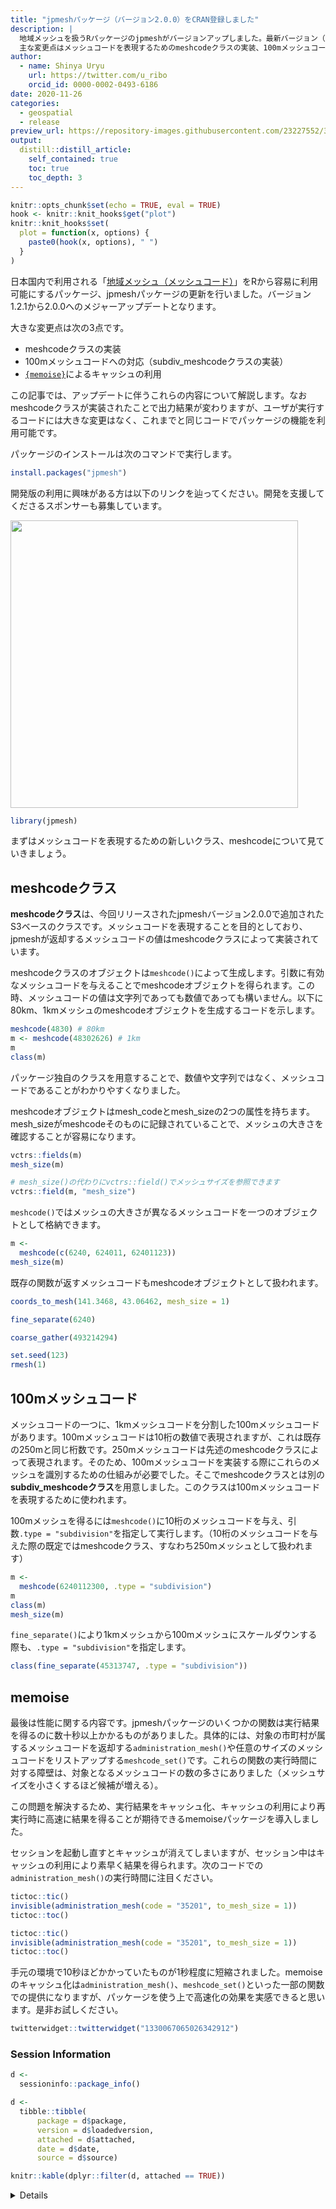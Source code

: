 ```yaml
---
title: "jpmeshパッケージ（バージョン2.0.0）をCRAN登録しました"
description: |
  地域メッシュを扱うRパッケージのjpmeshがバージョンアップしました。最新バージョン（2.0.0）はCRANからインストール可能です。
  主な変更点はメッシュコードを表現するためのmeshcodeクラスの実装、100mメッシュコードへの対応、処理の高速化です。
author:
  - name: Shinya Uryu
    url: https://twitter.com/u_ribo
    orcid_id: 0000-0002-0493-6186
date: 2020-11-26
categories:
  - geospatial
  - release
preview_url: https://repository-images.githubusercontent.com/23227552/3baf2e00-993a-11e9-9f79-9df582be3541
output:
  distill::distill_article:
    self_contained: true
    toc: true
    toc_depth: 3
---
```


```r
knitr::opts_chunk$set(echo = TRUE, eval = TRUE)
hook <- knitr::knit_hooks$get("plot")
knitr::knit_hooks$set(
  plot = function(x, options) {
    paste0(hook(x, options), " ")
  }
)
```

日本国内で利用される「[地域メッシュ（メッシュコード）](https://www.stat.go.jp/data/mesh/m_tuite.html)」をRから容易に利用可能にするパッケージ、jpmeshパッケージの更新を行いました。バージョン1.2.1から2.0.0へのメジャーアップデートとなります。

大きな変更点は次の3点です。

- meshcodeクラスの実装
- 100mメッシュコードへの対応（subdiv_meshcodeクラスの実装）
- [`{memoise}`](https://cran.r-project.org/web/packages/memoise/index.html)によるキャッシュの利用

この記事では、アップデートに伴うこれらの内容について解説します。なおmeshcodeクラスが実装されたことで出力結果が変わりますが、ユーザが実行するコードには大きな変更はなく、これまでと同じコードでパッケージの機能を利用可能です。

パッケージのインストールは次のコマンドで実行します。

```r
install.packages("jpmesh")
```

開発版の利用に興味がある方は以下のリンクを辿ってください。開発を支援してくださるスポンサーも募集しています。

<a href="https://github.com/uribo/jpmesh"><img src="https://github-link-card.s3.ap-northeast-1.amazonaws.com/uribo/jpmesh.png" width="460px"></a>

```r
library(jpmesh)
```

まずはメッシュコードを表現するための新しいクラス、meshcodeについて見ていきましょう。

## meshcodeクラス

**meshcodeクラス**は、今回リリースされたjpmeshバージョン2.0.0で追加されたS3ベースのクラスです。メッシュコードを表現することを目的としており、jpmeshが返却するメッシュコードの値はmeshcodeクラスによって実装されています。

meshcodeクラスのオブジェクトは`meshcode()`によって生成します。引数に有効なメッシュコードを与えることでmeshcodeオブジェクトを得られます。この時、メッシュコードの値は文字列であっても数値であっても構いません。以下に80km、1kmメッシュのmeshcodeオブジェクトを生成するコードを示します。

```r
meshcode(4830) # 80km
m <- meshcode(48302626) # 1km
m
class(m)
```

パッケージ独自のクラスを用意することで、数値や文字列ではなく、メッシュコードであることがわかりやすくなりました。

meshcodeオブジェクトはmesh_codeとmesh_sizeの2つの属性を持ちます。mesh_sizeがmeshcodeそのものに記録されていることで、メッシュの大きさを確認することが容易になります。

```r
vctrs::fields(m)
mesh_size(m)
```

```r
# mesh_size()の代わりにvctrs::field()でメッシュサイズを参照できます
vctrs::field(m, "mesh_size")
```


`meshcode()`ではメッシュの大きさが異なるメッシュコードを一つのオブジェクトとして格納できます。

```r
m <- 
  meshcode(c(6240, 624011, 62401123))
mesh_size(m)
```

既存の関数が返すメッシュコードもmeshcodeオブジェクトとして扱われます。

```r
coords_to_mesh(141.3468, 43.06462, mesh_size = 1)

fine_separate(6240)

coarse_gather(493214294)

set.seed(123)
rmesh(1)
```

## 100mメッシュコード

メッシュコードの一つに、1kmメッシュコードを分割した100mメッシュコードがあります。100mメッシュコードは10桁の数値で表現されますが、これは既存の250mと同じ桁数です。250mメッシュコードは先述のmeshcodeクラスによって表現されます。そのため、100mメッシュコードを実装する際にこれらのメッシュを識別するための仕組みが必要でした。そこでmeshcodeクラスとは別の**subdiv_meshcodeクラス**を用意しました。このクラスは100mメッシュコードを表現するために使われます。

100mメッシュを得るには`meshcode()`に10桁のメッシュコードを与え、引数`.type = "subdivision"`を指定して実行します。（10桁のメッシュコードを与えた際の既定ではmeshcodeクラス、すなわち250mメッシュとして扱われます）

```r
m <- 
  meshcode(6240112300, .type = "subdivision")
m
class(m)
mesh_size(m)
```

`fine_separate()`により1kmメッシュから100mメッシュにスケールダウンする際も、`.type = "subdivision"`を指定します。

```r
class(fine_separate(45313747, .type = "subdivision"))
```

## memoise

最後は性能に関する内容です。jpmeshパッケージのいくつかの関数は実行結果を得るのに数十秒以上かかるものがありました。具体的には、対象の市町村が属するメッシュコードを返却する`administration_mesh()`や任意のサイズのメッシュコードをリストアップする`meshcode_set()`です。これらの関数の実行時間に対する障壁は、対象となるメッシュコードの数の多さにありました（メッシュサイズを小さくするほど候補が増える）。

この問題を解決するため、実行結果をキャッシュ化、キャッシュの利用により再実行時に高速に結果を得ることが期待できるmemoiseパッケージを導入しました。

セッションを起動し直すとキャッシュが消えてしまいますが、セッション中はキャッシュの利用により素早く結果を得られます。次のコードでの`administration_mesh()`の実行時間に注目ください。

```r
tictoc::tic()
invisible(administration_mesh(code = "35201", to_mesh_size = 1))
tictoc::toc()

tictoc::tic()
invisible(administration_mesh(code = "35201", to_mesh_size = 1))
tictoc::toc()
```

手元の環境で10秒ほどかかっていたものが1秒程度に短縮されました。memoiseのキャッシュ化は`administration_mesh()`、`meshcode_set()`といった一部の関数での提供になりますが、パッケージを使う上で高速化の効果を実感できると思います。是非お試しください。

```r
twitterwidget::twitterwidget("1330067065026342912")
```

### Session Information

```r
d <- 
  sessioninfo::package_info()

d <- 
  tibble::tibble(
      package = d$package,
      version = d$loadedversion,
      attached = d$attached,
      date = d$date,
      source = d$source)

knitr::kable(dplyr::filter(d, attached == TRUE))
```

<details>

```r
knitr::kable(d)
```

</details>

